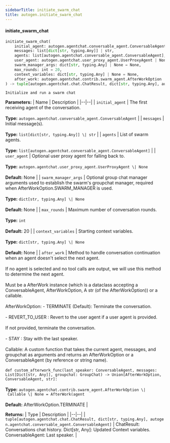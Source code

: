 ```yaml
---
sidebarTitle: initiate_swarm_chat
title: autogen.initiate_swarm_chat
---
```


<code class="doc-symbol doc-symbol-heading doc-symbol-function"></code>
#### initiate_swarm_chat

```python
initiate_swarm_chat(
    initial_agent: autogen.agentchat.conversable_agent.ConversableAgent,
    messages: list[dict[str, typing.Any]] | str,
    agents: list[autogen.agentchat.conversable_agent.ConversableAgent],
    user_agent: autogen.agentchat.user_proxy_agent.UserProxyAgent | None = None,
    swarm_manager_args: dict[str, typing.Any] | None = None,
    max_rounds: int = 20,
    context_variables: dict[str, typing.Any] | None = None,
    after_work: autogen.agentchat.contrib.swarm_agent.AfterWorkOption | Callable | None = AfterWork(agent=<AfterWorkOption.TERMINATE: 'TERMINATE'>, next_agent_selection_msg=None)
) -> tuple[autogen.agentchat.chat.ChatResult, dict[str, typing.Any], autogen.agentchat.conversable_agent.ConversableAgent]
```

    Initialize and run a swarm chat

<b>Parameters:</b>
| Name | Description |
|--|--|
| `initial_agent` | The first receiving agent of the conversation.<br/><br/>**Type:** `autogen.agentchat.conversable_agent.ConversableAgent` |
| `messages` | Initial message(s).<br/><br/>**Type:** `list[dict[str, typing.Any]] \| str` |
| `agents` | List of swarm agents.<br/><br/>**Type:** `list[autogen.agentchat.conversable_agent.ConversableAgent]` |
| `user_agent` | Optional user proxy agent for falling back to.<br/><br/>**Type:** `autogen.agentchat.user_proxy_agent.UserProxyAgent \| None`<br/><br/>**Default:** None |
| `swarm_manager_args` | Optional group chat manager arguments used to establish the swarm's groupchat manager, required when AfterWorkOption.SWARM_MANAGER is used.<br/><br/>**Type:** `dict[str, typing.Any] \| None`<br/><br/>**Default:** None |
| `max_rounds` | Maximum number of conversation rounds.<br/><br/>**Type:** `int`<br/><br/>**Default:** 20 |
| `context_variables` | Starting context variables.<br/><br/>**Type:** `dict[str, typing.Any] \| None`<br/><br/>**Default:** None |
| `after_work` | Method to handle conversation continuation when an agent doesn't select the next agent.<br/><br/>If no agent is selected and no tool calls are output, we will use this method to determine the next agent.<br/><br/>Must be a AfterWork instance (which is a dataclass accepting a ConversableAgent, AfterWorkOption, A str (of the AfterWorkOption)) or a callable.<br/><br/>AfterWorkOption: - TERMINATE (Default): Terminate the conversation.<br/><br/>- REVERT_TO_USER : Revert to the user agent if a user agent is provided.<br/><br/>If not provided, terminate the conversation.<br/><br/>- STAY : Stay with the last speaker.<br/><br/>Callable: A custom function that takes the current agent, messages, and groupchat as arguments and returns an AfterWorkOption or a ConversableAgent (by reference or string name).<br/><br/>```def custom_afterwork_func(last_speaker: ConversableAgent, messages: List[Dict[str, Any]], groupchat: GroupChat) -> Union[AfterWorkOption, ConversableAgent, str]: ```<br/><br/>**Type:** `autogen.agentchat.contrib.swarm_agent.AfterWorkOption \| Callable \| None = AfterWork(agent`<br/><br/>**Default:** AfterWorkOption.TERMINATE |

<b>Returns:</b>
| Type | Description |
|--|--|
| `tuple[autogen.agentchat.chat.ChatResult, dict[str, typing.Any], autogen.agentchat.conversable_agent.ConversableAgent]` | ChatResult: Conversations chat history. Dict[str, Any]: Updated Context variables. ConversableAgent: Last speaker. |

<br />